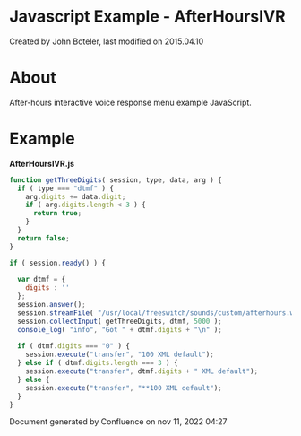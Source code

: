 
# Javascript Example - AfterHoursIVR 

 Created by  John Boteler, last modified on 2015.04.10

# About

After-hours interactive voice response menu example JavaScript. 

# Example

**AfterHoursIVR.js**

```js
function getThreeDigits( session, type, data, arg ) {
  if ( type === "dtmf" ) {
    arg.digits += data.digit;
    if ( arg.digits.length < 3 ) {
      return true;
    }
  }
  return false;
}

if ( session.ready() ) {
  
  var dtmf = {
    digits : ''
  };
  session.answer();
  session.streamFile( "/usr/local/freeswitch/sounds/custom/afterhours.wav", getThreeDigits, dtmf, 4000 );
  session.collectInput( getThreeDigits, dtmf, 5000 );
  console_log( "info", "Got " + dtmf.digits + "\n" );
  
  if ( dtmf.digits === "0" ) {
    session.execute("transfer", "100 XML default");
  } else if ( dtmf.digits.length === 3 ) {
    session.execute("transfer", dtmf.digits + " XML default");
  } else {
    session.execute("transfer", "**100 XML default");
  }
}
```

Document generated by Confluence on nov 11, 2022 04:27
